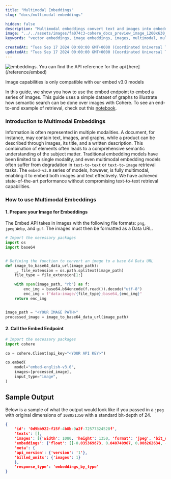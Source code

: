 ```yaml
---
title: "Multimodal Embeddings"
slug: "docs/multimodal-embeddings"

hidden: false
description: "Multimodal embeddings convert text and images into embeddings for search and classification."
image: "../../assets/images/fa074c3-cohere_docs_preview_image_1200x630_copy.jpg"  
keywords: "vector embeddings, image embeddings, images, multimodal, multimodal embeddings, embeddings, natural language processing"

createdAt: "Tues Sep 17 2024 00:00:00 GMT+0000 (Coordinated Universal Time)"
updatedAt: "Tues Sep 17 2024 00:00:00 GMT+0000 (Coordinated Universal Time)"
---
```

<img src='../../assets/images/multi-modal-guide-header.png' alt='embeddings.' />

<Note title="This Guide Uses the Embed API.">  
 You can find the API reference for the api [here](/reference/embed)
 
 Image capabilities is only compatible with our embed v3.0 models
</Note>

In this guide, we show you how to use the embed endpoint to embed a series of images. This guide uses a simple dataset of graphs to illustrate how semantic search can be done over images with Cohere. To see an end-to-end example of retrieval, check out this [notebook](https://github.com/cohere-ai/notebooks/blob/main/notebooks/Multimodal_Semantic_Search.ipynb).

### Introduction to Multimodal Embeddings

Information is often represented in multiple modalities. A document, for instance, may contain text, images, and graphs, while a product can be described through images, its title, and a written description. This combination of elements often leads to a comprehensive semantic understanding of the subject matter. Traditional embedding models have been limited to a single modality, and even multimodal embedding models often suffer from degradation in `text-to-text` or `text-to-image` retrieval tasks. The `embed-v3.0` series of models, however, is fully multimodal, enabling it to embed both images and text effectively. We have achieved state-of-the-art performance without compromising text-to-text retrieval capabilities.

### How to use Multimodal Embeddings

#### 1\. Prepare your Image for Embeddings

The Embed API takes in images with the following file formats: `png`, `jpeg`,`Webp`, and `gif`. The images must then be formatted as a Data URL.

```python PYTHON
# Import the necessary packages
import os
import base64


# Defining the function to convert an image to a base 64 Data URL
def image_to_base64_data_url(image_path):
    _, file_extension = os.path.splitext(image_path)
    file_type = file_extension[1:]

    with open(image_path, "rb") as f:
        enc_img = base64.b64encode(f.read()).decode("utf-8")
        enc_img = f"data:image/{file_type};base64,{enc_img}"
    return enc_img


image_path = "<YOUR IMAGE PATH>"
processed_image = image_to_base64_data_url(image_path)
```
#### 2\. Call the Embed Endpoint
```python PYTHON
# Import the necessary packages
import cohere

co = cohere.Client(api_key="<YOUR API KEY>")

co.embed(
    model="embed-english-v3.0",
    images=[processed_image],
    input_type="image",
)
```
## Sample Output
Below is a sample of what the output would look like if you passed in a `jpeg` with original dimensions of `1080x1350` with a standard bit-depth of 24.
```json JSON
{
    'id': '0d9bb922-f15f-4b8b-9a2f-72577324528f', 
    'texts': [], 
    'images': [{'width': 1080, 'height': 1350, 'format': 'jpeg', 'bit_depth': 24}], 
    'embeddings': {'float': [[-0.035369873, 0.040740967, 0.008262634, -0.008766174, .....]]}, 
    'meta': {
    'api_version': {'version': '1'},
    'billed_units': {'images': 1}
    }, 
    'response_type': 'embeddings_by_type'
}
```
